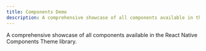 ```yaml
---
title: Components Demo
description: A comprehensive showcase of all components available in the React Native Components Theme library
---
```




A comprehensive showcase of all components available in the React Native Components Theme library.

<IPhoneFrame
  src="https://react-native-components-demo.vercel.app/"
  title="React Native Components Demo"
  width="100%"
  className="demo-phone"
/>